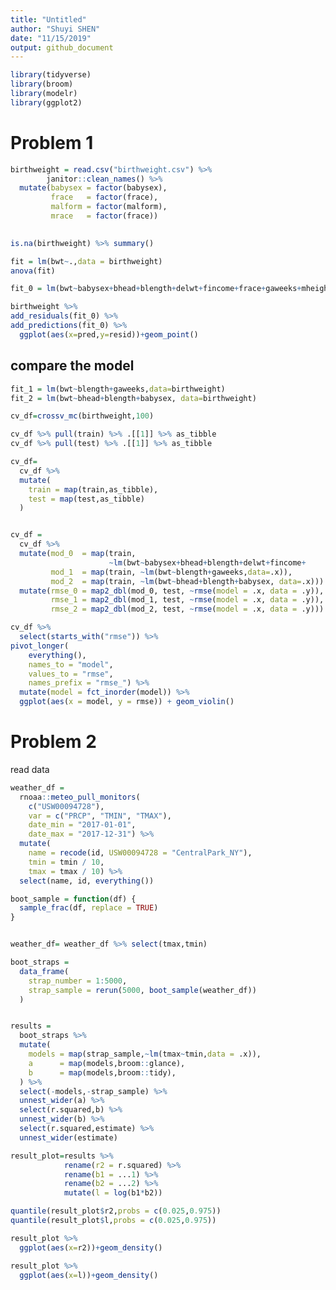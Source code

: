 ```yaml
---
title: "Untitled"
author: "Shuyi SHEN"
date: "11/15/2019"
output: github_document
---
```


```r
library(tidyverse)
library(broom)
library(modelr)
library(ggplot2)
```

# Problem 1
```r
birthweight = read.csv("birthweight.csv") %>%
        janitor::clean_names() %>%
  mutate(babysex = factor(babysex),
         frace   = factor(frace),
         malform = factor(malform),
         mrace   = factor(frace))
  

is.na(birthweight) %>% summary()
```

```r
fit = lm(bwt~.,data = birthweight)
anova(fit)

```


```r
fit_0 = lm(bwt~babysex+bhead+blength+delwt+fincome+frace+gaweeks+mheight+momage+mrace+parity+ppbmi+smoken,data = birthweight)

birthweight %>% 
add_residuals(fit_0) %>% 
add_predictions(fit_0) %>% 
  ggplot(aes(x=pred,y=resid))+geom_point()

```

## compare the model
```r
fit_1 = lm(bwt~blength+gaweeks,data=birthweight)
fit_2 = lm(bwt~bhead+blength+babysex, data=birthweight)

cv_df=crossv_mc(birthweight,100)

cv_df %>% pull(train) %>% .[[1]] %>% as_tibble
cv_df %>% pull(test) %>% .[[1]] %>% as_tibble

cv_df=
  cv_df %>% 
  mutate(
    train = map(train,as_tibble),
    test = map(test,as_tibble)
  )


cv_df = 
  cv_df %>% 
  mutate(mod_0  = map(train,
                      ~lm(bwt~babysex+bhead+blength+delwt+fincome+                                            frace+gaweeks+mheight+momage+mrace+parity+ppbmi+smoken,data=.x)),
         mod_1  = map(train, ~lm(bwt~blength+gaweeks,data=.x)),
         mod_2  = map(train, ~lm(bwt~bhead+blength+babysex, data=.x))) %>% 
  mutate(rmse_0 = map2_dbl(mod_0, test, ~rmse(model = .x, data = .y)),
         rmse_1 = map2_dbl(mod_1, test, ~rmse(model = .x, data = .y)),
         rmse_2 = map2_dbl(mod_2, test, ~rmse(model = .x, data = .y)))

cv_df %>% 
  select(starts_with("rmse")) %>% 
pivot_longer(
    everything(),
    names_to = "model", 
    values_to = "rmse",
    names_prefix = "rmse_") %>% 
  mutate(model = fct_inorder(model)) %>% 
  ggplot(aes(x = model, y = rmse)) + geom_violin()

```

# Problem 2
read data
```r
weather_df = 
  rnoaa::meteo_pull_monitors(
    c("USW00094728"),
    var = c("PRCP", "TMIN", "TMAX"), 
    date_min = "2017-01-01",
    date_max = "2017-12-31") %>%
  mutate(
    name = recode(id, USW00094728 = "CentralPark_NY"),
    tmin = tmin / 10,
    tmax = tmax / 10) %>%
  select(name, id, everything())

```


```r

boot_sample = function(df) {
  sample_frac(df, replace = TRUE)
}


weather_df= weather_df %>% select(tmax,tmin)

boot_straps = 
  data_frame(
    strap_number = 1:5000,
    strap_sample = rerun(5000, boot_sample(weather_df))
  )


results = 
  boot_straps %>% 
  mutate(
    models = map(strap_sample,~lm(tmax~tmin,data = .x)),
    a      = map(models,broom::glance),
    b      = map(models,broom::tidy),
  ) %>% 
  select(-models,-strap_sample) %>%
  unnest_wider(a) %>% 
  select(r.squared,b) %>% 
  unnest_wider(b) %>% 
  select(r.squared,estimate) %>% 
  unnest_wider(estimate)

result_plot=results %>% 
            rename(r2 = r.squared) %>% 
            rename(b1 = ...1) %>% 
            rename(b2 = ...2) %>% 
            mutate(l = log(b1*b2)) 

quantile(result_plot$r2,probs = c(0.025,0.975))
quantile(result_plot$l,probs = c(0.025,0.975))

result_plot %>% 
  ggplot(aes(x=r2))+geom_density()

result_plot %>% 
  ggplot(aes(x=l))+geom_density()

```



